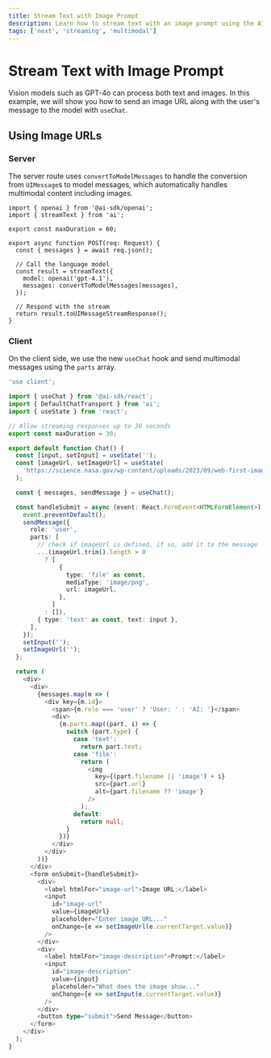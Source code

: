 ```yaml
---
title: Stream Text with Image Prompt
description: Learn how to stream text with an image prompt using the AI SDK and Next.js
tags: ['next', 'streaming', 'multimodal']
---
```


# Stream Text with Image Prompt

Vision models such as GPT-4o can process both text and images. In this example, we will show you how to send an image URL along with the user's message to the model with `useChat`.

## Using Image URLs

### Server

The server route uses `convertToModelMessages` to handle the conversion from `UIMessage`s to model messages, which automatically handles multimodal content including images.

```tsx filename='app/api/chat/route.ts' highlight="8,9,23"
import { openai } from '@ai-sdk/openai';
import { streamText } from 'ai';

export const maxDuration = 60;

export async function POST(req: Request) {
  const { messages } = await req.json();

  // Call the language model
  const result = streamText({
    model: openai('gpt-4.1'),
    messages: convertToModelMessages(messages),
  });

  // Respond with the stream
  return result.toUIMessageStreamResponse();
}
```

### Client

On the client side, we use the new `useChat` hook and send multimodal messages using the `parts` array.

```typescript filename='app/page.tsx'
'use client';

import { useChat } from '@ai-sdk/react';
import { DefaultChatTransport } from 'ai';
import { useState } from 'react';

// Allow streaming responses up to 30 seconds
export const maxDuration = 30;

export default function Chat() {
  const [input, setInput] = useState('');
  const [imageUrl, setImageUrl] = useState(
    'https://science.nasa.gov/wp-content/uploads/2023/09/web-first-images-release.png',
  );

  const { messages, sendMessage } = useChat();

  const handleSubmit = async (event: React.FormEvent<HTMLFormElement>) => {
    event.preventDefault();
    sendMessage({
      role: 'user',
      parts: [
        // check if imageUrl is defined, if so, add it to the message
        ...(imageUrl.trim().length > 0
          ? [
              {
                type: 'file' as const,
                mediaType: 'image/png',
                url: imageUrl,
              },
            ]
          : []),
        { type: 'text' as const, text: input },
      ],
    });
    setInput('');
    setImageUrl('');
  };

  return (
    <div>
      <div>
        {messages.map(m => (
          <div key={m.id}>
            <span>{m.role === 'user' ? 'User: ' : 'AI: '}</span>
            <div>
              {m.parts.map((part, i) => {
                switch (part.type) {
                  case 'text':
                    return part.text;
                  case 'file':
                    return (
                      <img
                        key={(part.filename || 'image') + i}
                        src={part.url}
                        alt={part.filename ?? 'image'}
                      />
                    );
                  default:
                    return null;
                }
              })}
            </div>
          </div>
        ))}
      </div>
      <form onSubmit={handleSubmit}>
        <div>
          <label htmlFor="image-url">Image URL:</label>
          <input
            id="image-url"
            value={imageUrl}
            placeholder="Enter image URL..."
            onChange={e => setImageUrl(e.currentTarget.value)}
          />
        </div>
        <div>
          <label htmlFor="image-description">Prompt:</label>
          <input
            id="image-description"
            value={input}
            placeholder="What does the image show..."
            onChange={e => setInput(e.currentTarget.value)}
          />
        </div>
        <button type="submit">Send Message</button>
      </form>
    </div>
  );
}
```
